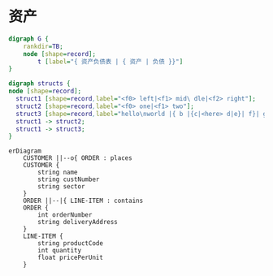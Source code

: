 # 资产

```dot
digraph G {
    rankdir=TB;
    node [shape=record];
        t [label="{ 资产负债表 | { 资产 | 负债 }}"]
}
```

```dot
digraph structs {
node [shape=record];
  struct1 [shape=record,label="<f0> left|<f1> mid\ dle|<f2> right"];
  struct2 [shape=record,label="<f0> one|<f1> two"];
  struct3 [shape=record,label="hello\nworld |{ b |{c|<here> d|e}| f}| g | h"];
  struct1 -> struct2;
  struct1 -> struct3;
}
```

```mermaid
erDiagram
    CUSTOMER ||--o{ ORDER : places
    CUSTOMER {
        string name
        string custNumber
        string sector
    }
    ORDER ||--|{ LINE-ITEM : contains
    ORDER {
        int orderNumber
        string deliveryAddress
    }
    LINE-ITEM {
        string productCode
        int quantity
        float pricePerUnit
    }
```